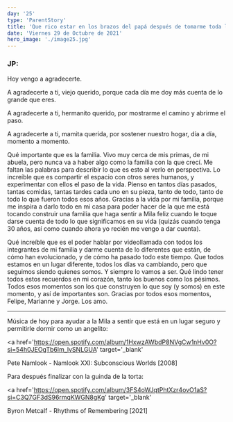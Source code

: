 ```yaml
---
day: '25'
type: 'ParentStory'
title: 'Que rico estar en los brazos del papá después de tomarme toda la leche de la mamá'
date: 'Viernes 29 de Octubre de 2021'
hero_image: './image25.jpg'
---
```


### JP:

Hoy vengo a agradecerte.

A agradecerte a ti, viejo querido, porque cada día me doy más cuenta de lo grande que eres.

A agradecerte a ti, hermanito querido, por mostrarme el camino y abrirme el paso.

A agradecerte a ti, mamita querida, por sostener nuestro hogar, día a día, momento a momento.

Qué importante que es la familia. Vivo muy cerca de mis primas, de mi abuela, pero nunca va a haber algo como la familia con la que crecí. Me faltan las palabras para describir lo que es esto al verlo en perspectiva. Lo increíble que es compartir el espacio con otros seres humanos, y experimentar con ellos el paso de la vida. Pienso en tantos días pasados, tantas comidas, tantas tardes cada uno en su pieza, tanto de todo, tanto de todo lo que fueron todos esos años. Gracias a la vida por mi familia, porque me inspira a darlo todo en mi casa para poder hacer de la que me está tocando construir una familia que haga sentir a Mila feliz cuando le toque darse cuenta de todo lo que significamos en su vida (quizás cuando tenga 30 años, así como cuando ahora yo recién me vengo a dar cuenta).

Qué increíble que es el poder hablar por videollamada con todos los integrantes de mi familia y darme cuenta de lo diferentes que están, de cómo han evolucionado, y de cómo ha pasado todo este tiempo. Que todos estamos en un lugar diferente, todos los días va cambiando, pero que seguimos siendo quienes somos. Y siempre lo vamos a ser. Qué lindo tener todos estos recuerdos en mi corazón, tanto los buenos como los pésimos. Todos esos momentos son los que construyen lo que soy (y somos) en este momento, y así de importantes son. Gracias por todos esos momentos, Felipe, Marianne y Jorge. Los amo.

---

Música de hoy para ayudar a la Mila a sentir que está en un lugar seguro y permitirle dormir como un angelito:

<a
  href='https://open.spotify.com/album/1HxwzAWbdP8NVgCw1nHv0O?si=54h0JEOgTb6lm_lvSNLGUA'
  target='_blank'
>
  Pete Namlook - Namlook XXI: Subconscious Worlds [2008]
</a>

Para después finalizar con la guinda de la torta:

<a
  href='https://open.spotify.com/album/3FS4oWJqtPhtXzr4ovO1aS?si=C3Q7GF3dS96rmqKWGN8gKg'
  target='_blank'
>
  Byron Metcalf - Rhythms of Remembering [2021]
</a>
